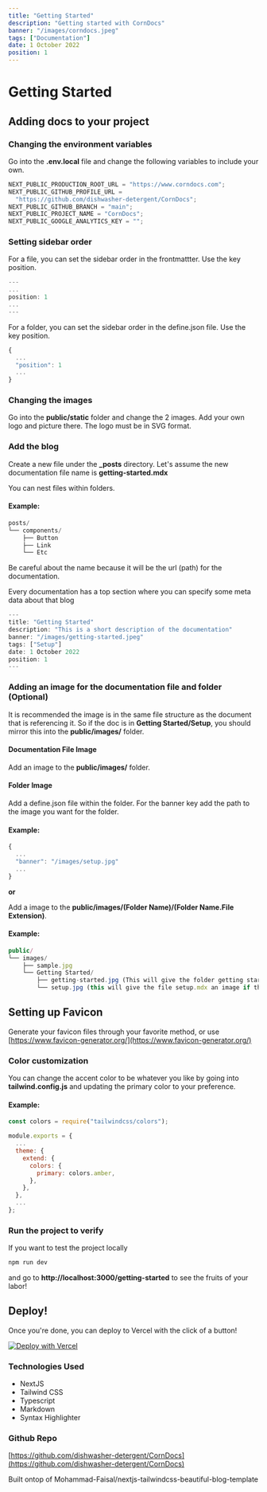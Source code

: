 ```yaml
---
title: "Getting Started"
description: "Getting started with CornDocs"
banner: "/images/corndocs.jpeg"
tags: ["Documentation"]
date: 1 October 2022
position: 1
---
```


# Getting Started

## Adding docs to your project

### Changing the environment variables

Go into the **.env.local** file and change the following variables to include your own.

```js
NEXT_PUBLIC_PRODUCTION_ROOT_URL = "https://www.corndocs.com";
NEXT_PUBLIC_GITHUB_PROFILE_URL =
  "https://github.com/dishwasher-detergent/CornDocs";
NEXT_PUBLIC_GITHUB_BRANCH = "main";
NEXT_PUBLIC_PROJECT_NAME = "CornDocs";
NEXT_PUBLIC_GOOGLE_ANALYTICS_KEY = "";
```

### Setting sidebar order

For a file, you can set the sidebar order in the frontmattter. Use the key position.

```js
---
...
position: 1
...
---
```

For a folder, you can set the sidebar order in the define.json file. Use the key position.

```js
{
  ...
  "position": 1
  ...
}
```

### Changing the images

Go into the **public/static** folder and change the 2 images. Add your own logo and picture there. The logo must be in SVG format.

### Add the blog

Create a new file under the **\_posts** directory. Let's assume the new documentation file name is **getting-started.mdx**

You can nest files within folders.

#### Example:

```js
posts/
└── components/
    ├── Button
    ├── Link
    └── Etc
```

Be careful about the name because it will be the url (path) for the documentation.

Every documentation has a top section where you can specify some meta data about that blog

```js
---
title: "Getting Started"
description: "This is a short description of the documentation"
banner: "/images/getting-started.jpeg"
tags: ["Setup"]
date: 1 October 2022
position: 1
---
```

### Adding an image for the documentation file and folder (Optional)

It is recommended the image is in the same file structure as the document that is referencing it.
So if the doc is in **Getting Started/Setup**, you should mirror this into the **public/images/** folder.

#### Documentation File Image

Add an image to the **public/images/** folder.

#### Folder Image

Add a define.json file within the folder. For the banner key add the path to the image you want for the folder.

#### Example:

```js
{
  ...
  "banner": "/images/setup.jpg"
  ...
}
```

**or**

Add a image to the **public/images/(Folder Name)/(Folder Name.File Extension)**.

#### Example:

```js
public/
└── images/
    ├── sample.jpg
    └── Getting Started/
        ├── getting-started.jpg (This will give the folder getting started an image)
        └── setup.jpg (this will give the file setup.mdx an image if that was assigned in the frontmatter.)
```

## Setting up Favicon

Generate your favicon files through your favorite method, or use [https://www.favicon-generator.org/](https://www.favicon-generator.org/)

### Color customization

You can change the accent color to be whatever you like by going into **tailwind.config.js** and updating the primary color to your preference.

#### Example:

```js
const colors = require("tailwindcss/colors");

module.exports = {
  ...
  theme: {
    extend: {
      colors: {
        primary: colors.amber,
      },
    },
  },
  ...
};
```

### Run the project to verify

If you want to test the project locally

```sh
npm run dev
```

and go to **http://localhost:3000/getting-started** to see the fruits of your labor!

## Deploy!

Once you're done, you can deploy to Vercel with the click of a button!

[![Deploy with Vercel](https://vercel.com/button)](https://vercel.com/new/clone?repository-url=https%3A%2F%2Fgithub.com%2Fdishwasher-detergent%2FCornDocs&env=NEXT_PUBLIC_PRODUCTION_ROOT_URL,NEXT_PUBLIC_GITHUB_PROFILE_URL,NEXT_PUBLIC_GITHUB_BRANCH,NEXT_PUBLIC_PROJECT_NAME,NEXT_PUBLIC_GOOGLE_ANALYTICS_KEY&envDescription=Getting%20up%20and%20running&envLink=www.corndocs.com%2FDocs%2Fgetting-started)

### Technologies Used

- NextJS
- Tailwind CSS
- Typescript
- Markdown
- Syntax Highlighter

### Github Repo

[https://github.com/dishwasher-detergent/CornDocs](https://github.com/dishwasher-detergent/CornDocs)

Built ontop of Mohammad-Faisal/nextjs-tailwindcss-beautiful-blog-template
